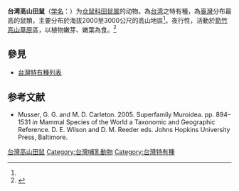 {{Speciesbox
| name = 台湾高山田鼠
| fossil_range = [[更新世|更新世]]晚期至今，{{fossilrange|0.04|0}}
| status = LC 
| status_system = IUCN3.1
| status_ref = <ref name=iucn>{{IUCN2008|assessors=Smith, A.T. & Johnston, C.H.|year=2008|id=23042|title=Mirotus kikuchii|downloaded=2009-6-22}}</ref>
| image = An_adult_Taiwan_vole_%28Microtus_kikuchii%29_at_Hehuan_Mountain_of_Taiwan_on_Septmber_25th%2C_2015.jpg
| genus = Microtus
| species = kikuchii
| authority = ([[黑田長禮|Kuroda]], 1920)<ref name='id1013'>{{cite web| url =http://www.bioinfo.cn/db05/BjdwSpecies.php?action=view&id=1013| title =台湾田鼠| work =《中国动物物种编目数据库》| publisher =中国科学院微生物研究所| author =中国科学院动物研究所| accessdate =2009-03-27| deadurl =yes| archiveurl =https://web.archive.org/web/20160305070737/http://www.bioinfo.cn/db05/BjdwSpecies.php?action=view&id=1013| archivedate =2016-03-05}}</ref>
}}

'''台湾高山田鼠'''（[[学名|学名]]：{{lang|la|''Microtus kikuchii''}}）为[[仓鼠科|仓鼠科]][[田鼠属|田鼠属]]的动物。為[[台湾|台湾]]之特有種，為[[臺灣|臺灣]]分布最高的鼠類，主要分布於海拔2000至3000公尺的高山地區<ref name='id1013'/>。夜行性，活動於[[箭竹|箭竹]][[高山草原|高山草原]]區，以植物嫩芽、嫩葉為食。<ref>{{Cite web |url=http://nrch.culture.tw/twpedia.aspx?id=7125 |title=存档副本 |access-date=2015-11-04 |archive-date=2019-07-26 |archive-url=https://web.archive.org/web/20190726193723/http://nrch.culture.tw/twpedia.aspx?id=7125 |dead-url=no }}</ref>

==參見==
*[[台灣特有種列表|台灣特有種列表]]

== 参考文献 ==
{{reflist}}
*{{en}} Musser, G. G. and M. D. Carleton. 2005. Superfamily Muroidea. pp. 894–1531 ''in'' Mammal Species of the World a Taxonomic and Geographic Reference. D. E. Wilson and D. M. Reeder eds. Johns Hopkins University Press, Baltimore.

{{Taxonbar}}

[[Category:田鼠属|台灣高山田鼠]]
[[Category:台灣哺乳動物|Category:台灣哺乳動物]]
[[Category:台灣特有種|Category:台灣特有種]]


{{mammal-stub}}